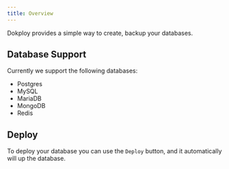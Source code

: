 ```yaml
---
title: Overview
---
```


Dokploy provides a simple way to create, backup your databases.


## Database Support

Currently we support the following databases:

- Postgres
- MySQL
- MariaDB
- MongoDB
- Redis

## Deploy

To deploy your database you can use the `Deploy` button, and it automatically will up the database.


